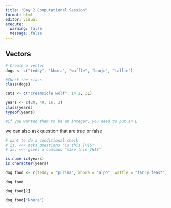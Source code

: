 ```yaml
---
title: "Day 2 Computational Session"
format: html
editor: visual
execute: 
  warning: false
  message: false
---
```


## Vectors

```r
# Create a vector
dogs <- c("teddy", "khora", "waffle", "banjo", "tallie")

#Check the class
class(dogs)

```

```r
cats <- c("creamsicle wolf", 14.2, 3L)
```

```r
years <- c(20, 40, 16, 2)
class(years)
typeof(years)

#if you wanted them to be an integer, you need to put an L
```

we can also ask question that are true or false

```r
# want to do a conditional check
# is. <<< asks questions "is this THIS"
# as. <<< gives a command "make this THIS"

is.numeric(years)
is.character(years)
```

```r
dog_food <- c(teddy = "purina", khora = "alpo", waffle = "fancy feast")

dog_food

dog_food[2]

dog_food["khora"]
```
